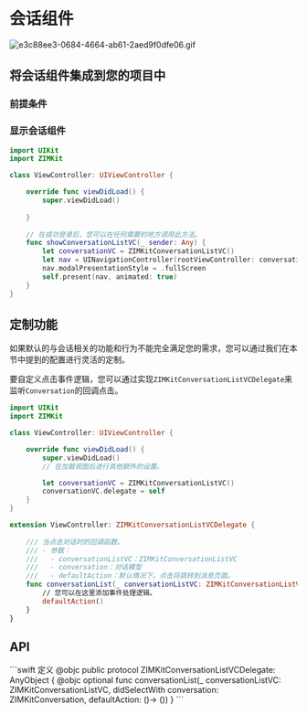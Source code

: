 # 会话组件


<ZIMKitChatInfo />

<Frame width="200" height="auto" caption="">
    <img src="https://media-resource.spreading.io/docuo/workspace735/535aa5d0e4329361d2ee094d9a68f56d/15ff969bd0.gif" alt="e3c88ee3-0684-4664-ab61-2aed9f0dfe06.gif"/>
</Frame>

## 将会话组件集成到您的项目中

### 前提条件


<ZIMKItComponentPrefixInfoNew/>

### 显示会话组件

```swift ViewController.swift {1,2,13-16}
import UIKit
import ZIMKit

class ViewController: UIViewController {

    override func viewDidLoad() {
        super.viewDidLoad()
        
    }
    
    // 在成功登录后，您可以在任何需要的地方调用此方法。
    func showConversationListVC(_ sender: Any) {
        let conversationVC = ZIMKitConversationListVC()
        let nav = UINavigationController(rootViewController: conversationVC)
        nav.modalPresentationStyle = .fullScreen
        self.present(nav, animated: true)
    }
}
```

## 定制功能

如果默认的与会话相关的功能和行为不能完全满足您的需求，您可以通过我们在本节中提到的配置进行灵活的定制。

<Accordion title="自定义点击事件" defaultOpen="false">

要自定义点击事件逻辑，您可以通过实现`ZIMKitConversationListVCDelegate`来监听`Conversation`的回调点击。

```swift ViewController.swift {22-24}
import UIKit
import ZIMKit

class ViewController: UIViewController {

    override func viewDidLoad() {
        super.viewDidLoad()
        // 在加载视图后进行其他额外的设置。

        let conversationVC = ZIMKitConversationListVC()
        conversationVC.delegate = self
    }
}

extension ViewController: ZIMKitConversationListVCDelegate {
    
    /// 当点击对话时的回调函数。
    /// - 参数：
    ///   - conversationListVC：ZIMKitConversationListVC
    ///   - conversation：对话模型
    ///   - defaultAction：默认情况下，点击将跳转到消息页面。
    func conversationList(_ conversationListVC: ZIMKitConversationListVC, didSelectWith conversation: ZIMKitConversation, defaultAction: () -> ()) {
        // 您可以在这里添加事件处理逻辑。
        defaultAction()
    }
}
```

</Accordion>

## API


<Accordion title="ZIMKitConversationListVCDelegate" defaultOpen="false">
```swift 定义
@objc public protocol ZIMKitConversationListVCDelegate: AnyObject {
    @objc optional
    func conversationList(_ conversationListVC: ZIMKitConversationListVC,
                          didSelectWith conversation: ZIMKitConversation,
                          defaultAction: ()-> ())
}
```
</Accordion>